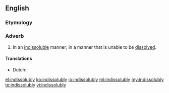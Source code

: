 ==English==

===Etymology===
{{suffix|indissoluble|ly}}

===Adverb===
{{en-adv}}

# In an [[indissoluble]] manner; in a manner that is unable to be [[dissolve]]d.

====Translations====
{{trans-top|in an indissoluble manner}}
* Dutch: {{t-|nl|onlosmakelijk}}
{{trans-mid}}
{{trans-bottom}}

[[el:indissolubly]]
[[ko:indissolubly]]
[[io:indissolubly]]
[[ml:indissolubly]]
[[my:indissolubly]]
[[te:indissolubly]]
[[vi:indissolubly]]